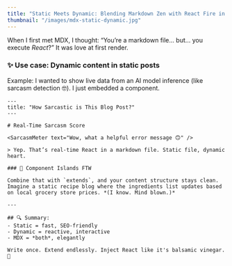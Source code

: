 ```yaml
---
title: "Static Meets Dynamic: Blending Markdown Zen with React Fire in MDX"
thumbnail: "/images/mdx-static-dynamic.jpg"
---
```


When I first met MDX, I thought: “You’re a markdown file... but... you execute *React*?” It was love at first render.

### ✨ Use case: Dynamic content in static posts

Example: I wanted to show live data from an AI model inference (like sarcasm detection 🤓). I just embedded a component.

```mdx
---
title: "How Sarcastic is This Blog Post?"
---

# Real-Time Sarcasm Score

<SarcasmMeter text="Wow, what a helpful error message 🙃" />

> Yep. That’s real-time React in a markdown file. Static file, dynamic heart.

### 🧩 Component Islands FTW

Combine that with `extends`, and your content structure stays clean. Imagine a static recipe blog where the ingredients list updates based on local grocery store prices. *(I know. Mind blown.)*

---

## 🔍 Summary:
- Static = fast, SEO-friendly
- Dynamic = reactive, interactive
- MDX = *both*, elegantly

Write once. Extend endlessly. Inject React like it's balsamic vinegar. 🍷
